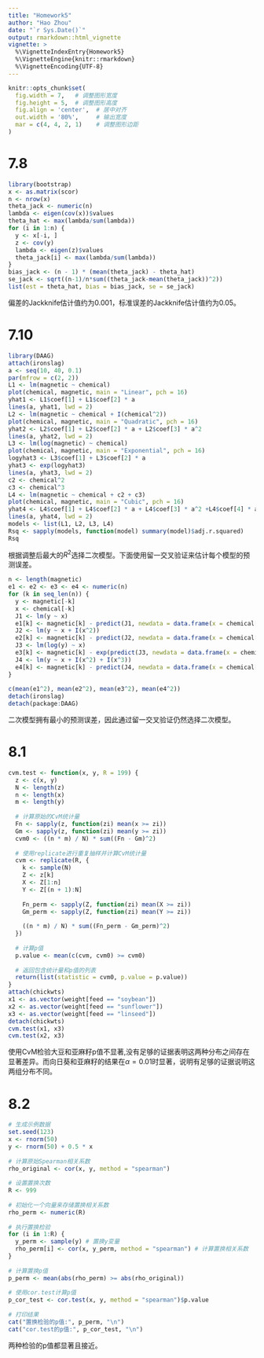 ```yaml
---
title: "Homework5"
author: "Hao Zhou"
date: "`r Sys.Date()`"
output: rmarkdown::html_vignette
vignette: >
  %\VignetteIndexEntry{Homework5}
  %\VignetteEngine{knitr::rmarkdown}
  %\VignetteEncoding{UTF-8}
---
```



```r
knitr::opts_chunk$set(
  fig.width = 7,   # 调整图形宽度
  fig.height = 5,  # 调整图形高度
  fig.align = 'center',  # 居中对齐
  out.width = '80%',     # 输出宽度
  mar = c(4, 4, 2, 1)    # 调整图形边距 
)
```

# 7.8

```r
library(bootstrap)
x <- as.matrix(scor)
n <- nrow(x)
theta_jack <- numeric(n)
lambda <- eigen(cov(x))$values
theta_hat <- max(lambda/sum(lambda))
for (i in 1:n) {
  y <- x[-i, ]
  z <- cov(y)
  lambda <- eigen(z)$values
  theta_jack[i] <- max(lambda/sum(lambda))
}
bias_jack <- (n - 1) * (mean(theta_jack) - theta_hat)
se_jack <- sqrt((n-1)/n*sum((theta_jack-mean(theta_jack))^2))
list(est = theta_hat, bias = bias_jack, se = se_jack)
```

偏差的Jackknife估计值约为0.001，标准误差的Jackknife估计值约为0.05。

# 7.10

```r
library(DAAG)
attach(ironslag)
a <- seq(10, 40, 0.1)
par(mfrow = c(2, 2))
L1 <- lm(magnetic ~ chemical)
plot(chemical, magnetic, main = "Linear", pch = 16)
yhat1 <- L1$coef[1] + L1$coef[2] * a
lines(a, yhat1, lwd = 2)
L2 <- lm(magnetic ~ chemical + I(chemical^2))
plot(chemical, magnetic, main = "Quadratic", pch = 16)
yhat2 <- L2$coef[1] + L2$coef[2] * a + L2$coef[3] * a^2
lines(a, yhat2, lwd = 2)
L3 <- lm(log(magnetic) ~ chemical)
plot(chemical, magnetic, main = "Exponential", pch = 16)
logyhat3 <- L3$coef[1] + L3$coef[2] * a
yhat3 <- exp(logyhat3)
lines(a, yhat3, lwd = 2)
c2 <- chemical^2
c3 <- chemical^3
L4 <- lm(magnetic ~ chemical + c2 + c3)
plot(chemical, magnetic, main = "Cubic", pch = 16)
yhat4 <- L4$coef[1] + L4$coef[2] * a + L4$coef[3] * a^2 +L4$coef[4] * a^3
lines(a, yhat4, lwd = 2)
models <- list(L1, L2, L3, L4)  
Rsq <- sapply(models, function(model) summary(model)$adj.r.squared)
Rsq
```

根据调整后最大的$R^2$选择二次模型。下面使用留一交叉验证来估计每个模型的预测误差。

```r
n <- length(magnetic)  
e1 <- e2 <- e3 <- e4 <- numeric(n)  
for (k in seq_len(n)) {  
  y <- magnetic[-k]  
  x <- chemical[-k]  
  J1 <- lm(y ~ x)  
  e1[k] <- magnetic[k] - predict(J1, newdata = data.frame(x = chemical[k]))  
  J2 <- lm(y ~ x + I(x^2))  
  e2[k] <- magnetic[k] - predict(J2, newdata = data.frame(x = chemical[k]))  
  J3 <- lm(log(y) ~ x)  
  e3[k] <- magnetic[k] - exp(predict(J3, newdata = data.frame(x = chemical[k])))  
  J4 <- lm(y ~ x + I(x^2) + I(x^3))  
  e4[k] <- magnetic[k] - predict(J4, newdata = data.frame(x = chemical[k]))  
}  
  
c(mean(e1^2), mean(e2^2), mean(e3^2), mean(e4^2))
detach(ironslag)
detach(package:DAAG)
```

二次模型拥有最小的预测误差，因此通过留一交叉验证仍然选择二次模型。

# 8.1

```r
cvm.test <- function(x, y, R = 199) {  
  z <- c(x, y)  
  N <- length(z)  
  n <- length(x)  
  m <- length(y)  
    
  # 计算原始的CvM统计量  
  Fn <- sapply(z, function(zi) mean(x >= zi))  
  Gm <- sapply(z, function(zi) mean(y >= zi))  
  cvm0 <- ((n * m) / N) * sum((Fn - Gm)^2)  
    
  # 使用replicate进行重复抽样并计算CvM统计量  
  cvm <- replicate(R, {  
    k <- sample(N)  
    Z <- z[k]  
    X <- Z[1:n]  
    Y <- Z[(n + 1):N]  
      
    Fn_perm <- sapply(Z, function(zi) mean(X >= zi))  
    Gm_perm <- sapply(Z, function(zi) mean(Y >= zi))  
      
    ((n * m) / N) * sum((Fn_perm - Gm_perm)^2)  
  })  
    
  # 计算p值  
  p.value <- mean(c(cvm, cvm0) >= cvm0)  
    
  # 返回包含统计量和p值的列表  
  return(list(statistic = cvm0, p.value = p.value))  
}
attach(chickwts)
x1 <- as.vector(weight[feed == "soybean"])
x2 <- as.vector(weight[feed == "sunflower"])
x3 <- as.vector(weight[feed == "linseed"])
detach(chickwts)
cvm.test(x1, x3)
cvm.test(x2, x3)
```

使用CvM检验大豆和亚麻籽p值不显著,没有足够的证据表明这两种分布之间存在显著差异。而向日葵和亚麻籽的结果在$\alpha=0.01$时显著，说明有足够的证据说明这两组分布不同。

# 8.2

```r
# 生成示例数据  
set.seed(123)  
x <- rnorm(50)  
y <- rnorm(50) + 0.5 * x  
  
# 计算原始Spearman相关系数  
rho_original <- cor(x, y, method = "spearman")  
  
# 设置置换次数  
R <- 999  
  
# 初始化一个向量来存储置换相关系数  
rho_perm <- numeric(R)  
  
# 执行置换检验  
for (i in 1:R) {  
  y_perm <- sample(y) # 置换y变量  
  rho_perm[i] <- cor(x, y_perm, method = "spearman") # 计算置换相关系数  
}  
  
# 计算置换p值  
p_perm <- mean(abs(rho_perm) >= abs(rho_original))  
  
# 使用cor.test计算p值  
p_cor_test <- cor.test(x, y, method = "spearman")$p.value  
  
# 打印结果  
cat("置换检验的p值:", p_perm, "\n")  
cat("cor.test的p值:", p_cor_test, "\n")
```

两种检验的p值都显著且接近。
